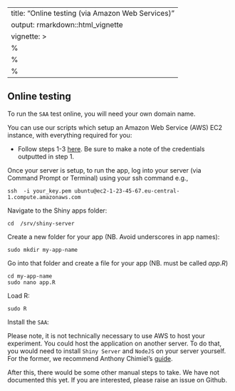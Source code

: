 
---
title: "Online testing (via Amazon Web Services)"
output: rmarkdown::html_vignette
vignette: >
  %\VignetteIndexEntry{Online testing (via Amazon Web Services)}
  %\VignetteEngine{knitr::rmarkdown}
  %\VignetteEncoding{UTF-8}
---

## Online testing

To run the `SAA` test online, you will need your own domain name. 

You can use our scripts which setup an Amazon Web Service (AWS) EC2 instance,  with everything required for you:

- Follow steps 1-3 [here](https://github.com/sebsilas/musicassessr-aws). Be sure to make a note of the credentials outputted in step 1.

Once your server is setup, to run the app, log into your server (via Command Prompt or Terminal) using your ssh command e.g.,

```
ssh  -i your_key.pem ubuntu@ec2-1-23-45-67.eu-central-1.compute.amazonaws.com

```

Navigate to the Shiny apps folder:

```
cd  /srv/shiny-server

```

Create a new folder for your app (NB. Avoid underscores in app names):

```
sudo mkdir my-app-name

```

Go into that folder and create a file for your app (NB. must be called *app.R*)

```
cd my-app-name
sudo nano app.R

```

Load R:

```
sudo R
```

Install the `SAA`:


Please note, it is not technically necessary to use AWS to host your experiment. You could host the application on another server. To do that, you would need to install `Shiny Server` and `NodeJS` on your server yourself. For the former, we recommend Anthony Chimiel's [guide](https://s3-eu-west-1.amazonaws.com/research.pmcharrison.com/psychTestR/psychTestR-server-docs-latest.pdf
).

After this, there would be some other manual steps to take. We have not documented this yet. If you are interested, please raise an issue on Github.

